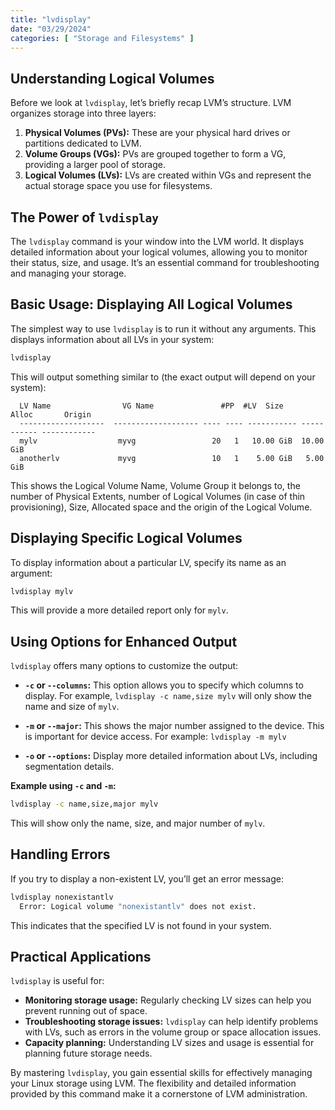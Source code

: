 ```yaml
---
title: "lvdisplay"
date: "03/29/2024"
categories: [ "Storage and Filesystems" ]
---
```

## Understanding Logical Volumes

Before we look at `lvdisplay`, let's briefly recap LVM's structure. LVM organizes storage into three layers:

1. **Physical Volumes (PVs):** These are your physical hard drives or partitions dedicated to LVM.
2. **Volume Groups (VGs):**  PVs are grouped together to form a VG, providing a larger pool of storage.
3. **Logical Volumes (LVs):**  LVs are created within VGs and represent the actual storage space you use for filesystems.


## The Power of `lvdisplay`

The `lvdisplay` command is your window into the LVM world. It displays detailed information about your logical volumes, allowing you to monitor their status, size, and usage.  It's an essential command for troubleshooting and managing your storage.

## Basic Usage: Displaying All Logical Volumes

The simplest way to use `lvdisplay` is to run it without any arguments. This displays information about all LVs in your system:

```bash
lvdisplay
```

This will output something similar to (the exact output will depend on your system):

```
  LV Name                VG Name               #PP  #LV  Size      Alloc       Origin
  -------------------  ------------------- ---- ---- ----------- ----------- ------------
  mylv                  myvg                 20   1   10.00 GiB  10.00 GiB
  anotherlv             myvg                 10   1    5.00 GiB   5.00 GiB
```

This shows the Logical Volume Name, Volume Group it belongs to, the number of Physical Extents, number of Logical Volumes (in case of thin provisioning), Size, Allocated space and the origin of the Logical Volume.

## Displaying Specific Logical Volumes

To display information about a particular LV, specify its name as an argument:

```bash
lvdisplay mylv
```

This will provide a more detailed report only for `mylv`.


##  Using Options for Enhanced Output

`lvdisplay` offers many options to customize the output:

* **`-c` or `--columns`:** This option allows you to specify which columns to display. For example, `lvdisplay -c name,size mylv` will only show the name and size of `mylv`.

* **`-m` or `--major`:** This shows the major number assigned to the device.  This is important for device access.  For example: `lvdisplay -m mylv`

* **`-o` or `--options`:** Display more detailed information about LVs, including segmentation details.


**Example using `-c` and `-m`:**

```bash
lvdisplay -c name,size,major mylv
```

This will show only the name, size, and major number of `mylv`.


## Handling Errors

If you try to display a non-existent LV, you'll get an error message:

```bash
lvdisplay nonexistantlv
  Error: Logical volume "nonexistantlv" does not exist.
```

This indicates that the specified LV is not found in your system.


##  Practical Applications

`lvdisplay` is useful for:

* **Monitoring storage usage:**  Regularly checking LV sizes can help you prevent running out of space.
* **Troubleshooting storage issues:**  `lvdisplay` can help identify problems with LVs, such as errors in the volume group or space allocation issues.
* **Capacity planning:** Understanding LV sizes and usage is essential for planning future storage needs.


By mastering `lvdisplay`, you gain essential skills for effectively managing your Linux storage using LVM.  The flexibility and detailed information provided by this command make it a cornerstone of LVM administration.

